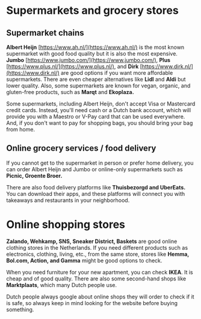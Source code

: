 
# Supermarkets and grocery stores
## Supermarket chains 
  
**Albert Heijn** [https://www.ah.nl/](https://www.ah.nl/) is the most known supermarket with good food quality but it is also the most expensive. **Jumbo** [https://www.jumbo.com/](https://www.jumbo.com/), **Plus** [https://www.plus.nl/](https://www.plus.nl/), and **Dirk** [https://www.dirk.nl/](https://www.dirk.nl/) are good options if you want more affordable supermarkets. There are even cheaper alternatives like **Lidl** and **Aldi** but lower quality. Also, some supermarkets are known for vegan, organic, and gluten-free products, such as **Marqt** and **Ekoplaza.** 


<Callout>
  Some supermarkets, including Albert Heijn, don't accept Visa or Mastercard credit cards. Instead, you'll need cash or a Dutch bank account, which will provide you with a Maestro or V-Pay card that can be used everywhere. And, if you don't want to pay for shopping bags, you should bring your bag from home.
</Callout>

## Online grocery services / food delivery 
If you cannot get to the supermarket in person or prefer home delivery, you can order Albert Heijn and Jumbo or online-only supermarkets such as **Picnic, Groente Broer.** 

There are also food delivery platforms like **Thuisbezorgd and UberEats.** You can download their apps, and these platforms will connect you with takeaways and restaurants in your neighborhood. 

# Online shopping stores 
**Zalando, Wehkamp, SNS, Sneaker District, Baskets** are good online clothing stores in the Netherlands. If you need different products such as electronics, clothing, living, etc., from the same store, stores like **Hemma, Bol.com, Action, and Gamma** might be good options to check.  

When you need furniture for your new apartment, you can check **IKEA**. It is cheap and of good quality. There are also some second-hand shops like **Marktplaats**, which many Dutch people use. 

<Callout warning>
  Dutch people always google about online shops they will order to check if it is safe, so always keep in mind looking for the website before buying something.
</Callout> 
